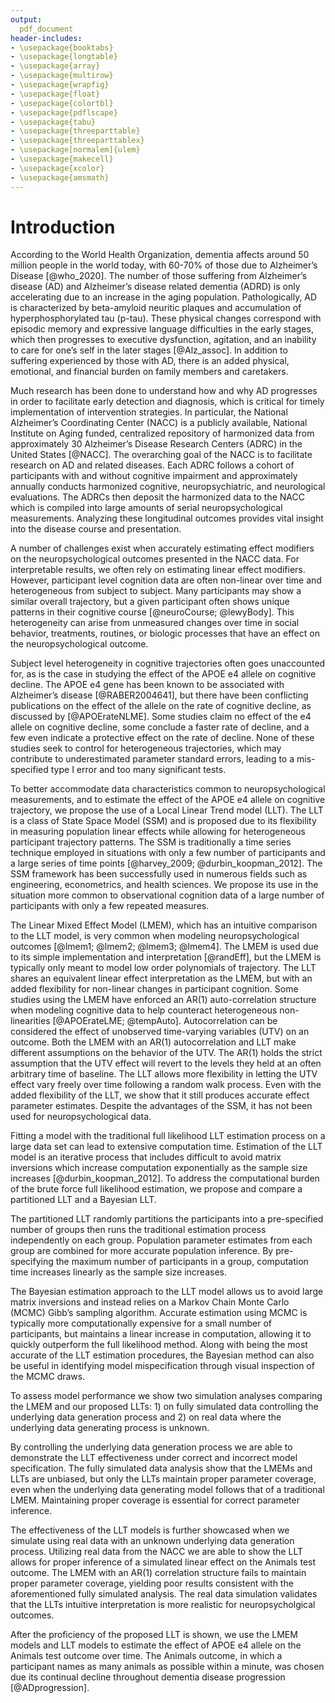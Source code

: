 ```yaml
---
output:
  pdf_document
header-includes:
- \usepackage{booktabs}
- \usepackage{longtable}
- \usepackage{array}
- \usepackage{multirow}
- \usepackage{wrapfig}
- \usepackage{float}
- \usepackage{colortbl}
- \usepackage{pdflscape}
- \usepackage{tabu}
- \usepackage{threeparttable}
- \usepackage{threeparttablex}
- \usepackage[normalem]{ulem}
- \usepackage{makecell}
- \usepackage{xcolor}
- \usepackage{amsmath}
---
```


# Introduction

According to the World Health Organization, dementia affects around 50 million people in the world today, with 60-70% of those due to Alzheimer's Disease [@who_2020]. The number of those suffering from Alzheimer's disease (AD) and Alzheimer's disease related dementia (ADRD) is only accelerating due to an increase in the aging population. Pathologically, AD is characterized by beta-amyloid neuritic plaques and accumulation of hyperphosphorylated tau (p-tau). These physical changes correspond with episodic memory and expressive language difficulties in the early stages, which then progresses to executive dysfunction, agitation, and an inability to care for one's self in the later stages [@Alz_assoc]. In addition to suffering experienced by those with AD, there is an added physical, emotional, and financial burden on family members and caretakers. 

Much research has been done to understand how and why AD progresses in order to facilitate early detection and diagnosis, which is critical for timely implementation of intervention strategies. In particular, the National Alzheimer's Coordinating Center (NACC) is a publicly available, National Institute on Aging funded, centralized repository of harmonized data from approximately 30 Alzheimer’s Disease Research Centers (ADRC) in the United States [@NACC]. The overarching goal of the NACC is to facilitate research on AD and related diseases. Each ADRC follows a cohort of participants with and without cognitive impairment and approximately annually conducts harmonized cognitive, neuropsychiatric, and neurological evaluations. The ADRCs then deposit the harmonized data to the NACC which is compiled into large amounts of serial neuropsychological measurements. Analyzing these longitudinal outcomes provides vital insight into the disease course and presentation. 

A number of challenges exist when accurately estimating effect modifiers on the neuropsychological outcomes presented in the NACC data. For interpretable results, we often rely on estimating linear effect modifiers. However, participant level cognition data are often non-linear over time and heterogeneous from subject to subject. Many participants may show a similar overall trajectory, but a given participant often shows unique patterns in their cognitive course [@neuroCourse; @lewyBody]. This heterogeneity can arise from unmeasured changes over time in social behavior, treatments, routines, or biologic processes that have an effect on the neuropsychological outcome. 


Subject level heterogeneity in cognitive trajectories often goes unaccounted for, as is the case in studying the effect of the APOE e4 allele on cognitive decline. The APOE e4 gene has been known to be associated with Alzheimer's disease [@RABER2004641], but there have been conflicting publications on the effect of the allele on the rate of cognitive decline, as discussed by [@APOErateNLME]. Some studies claim no effect of the e4 allele on cognitive decline, some conclude a faster rate of decline, and a few even indicate a protective effect on the rate of decline. None of these studies seek to control for heterogeneous trajectories, which may contribute to underestimated parameter standard errors, leading to a mis-specified type I error and too many significant tests.


To better accommodate data characteristics common to neuropsychological measurements, and to estimate the effect of the APOE e4 allele on cognitive trajectory, we propose the use of a Local Linear Trend model (LLT). The LLT is a class of State Space Model (SSM) and is proposed due to its flexibility in measuring population linear effects while allowing for heterogeneous participant trajectory patterns. The SSM is traditionally a time series technique employed in situations with only a few number of participants and a large series of time points [@harvey_2009; @durbin_koopman_2012]. The SSM framework has been successfully used in numerous fields such as engineering, econometrics, and health sciences. We propose its use in the situation more common to observational cognition data of a large number of participants with only a few repeated measures.

The Linear Mixed Effect Model (LMEM), which has an intuitive comparison to the LLT model, is very common when modeling neuropsychological outcomes [@lmem1; @lmem2; @lmem3; @lmem4]. The LMEM is used due to its simple implementation and interpretation [@randEff], but the LMEM is typically only meant to model low order polynomials of trajectory. The LLT shares an equivalent linear effect interpretation as the LMEM, but with an added flexibility for non-linear changes in participant cognition. Some studies using the LMEM have enforced an AR(1) auto-correlation structure when modeling cognitive data to help counteract heterogeneous non-linearities [@APOErateLME; @tempAuto]. Autocorrelation can be considered the effect of unobserved time-varying variables (UTV) on an outcome. Both the LMEM with an AR(1) autocorrelation and LLT make different assumptions on the behavior of the UTV. The AR(1) holds the strict assumption that the UTV effect will revert to the levels they held at an often arbitrary time of baseline. The LLT allows more flexibility in letting the UTV effect vary freely over time following a random walk process. Even with the added flexibility of the LLT, we show that it still produces accurate effect parameter estimates. Despite the advantages of the SSM, it has not been used for neuropsychological data.

Fitting a model with the traditional full likelihood LLT estimation process on a large data set can lead to extensive computation time. Estimation of the LLT model is an iterative process that includes difficult to avoid matrix inversions which increase computation exponentially as the sample size increases [@durbin_koopman_2012]. To address the computational burden of the brute force full likelihood estimation, we propose and compare a partitioned LLT and a Bayesian LLT. 

The partitioned LLT randomly partitions the participants into a pre-specified number of groups then runs the traditional estimation process independently on each group. Population parameter estimates from each group are combined for more accurate population inference. By pre-specifying the maximum number of participants in a group, computation time increases linearly as the sample size increases.

The Bayesian estimation approach to the LLT model allows us to avoid large matrix inversions and instead relies on a Markov Chain Monte Carlo (MCMC) Gibb's sampling algorithm. Accurate estimation using MCMC is typically more computationally expensive for a small number of participants, but maintains a linear increase in computation, allowing it to quickly outperform the full likelihood method. Along with being the most accurate of the LLT estimation procedures, the Bayesian method can also be useful in identifying model mispecification through visual inspection of the MCMC draws.

To assess model performance we show two simulation analyses comparing the LMEM and our proposed LLTs: 1) on fully simulated data controlling the underlying data generation process and 2) on real data where the underlying data generating process is unknown. 

By controlling the underlying data generation process we are able to demonstrate the LLT effectiveness under correct and incorrect model specification. The fully simulated data analysis show that the LMEMs and LLTs are unbiased, but only the LLTs maintain proper parameter coverage, even when the underlying data generating model follows that of a traditional LMEM. Maintaining proper coverage is essential for correct parameter inference.

The effectiveness of the LLT models is further showcased when we simulate using real data with an unknown underlying data generation process. Utilizing real data from the NACC we are able to show the LLT allows for proper inference of a simulated linear effect on the Animals test outcome. The LMEM with an AR(1) correlation structure fails to maintain proper parameter coverage, yielding poor results consistent with the aforementioned fully simulated analysis. The real data simulation validates that the LLTs intuitive interpretation is more realistic for neuropsycholgical outcomes.

After the proficiency of the proposed LLT is shown, we use the LMEM models and LLT models to estimate the effect of APOE e4 allele on the Animals test outcome over time. The Animals outcome, in which a participant names as many animals as possible within a minute, was chosen due its continual decline throughout dementia disease progression [@ADprogression]. 